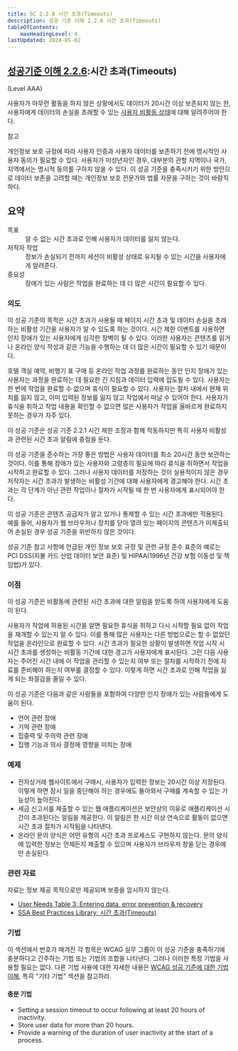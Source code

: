 ```yaml
---
title: SC 2.2.6 시간 초과(Timeouts)
description: 성공 기준 이해 2.2.6 시간 초과(Timeouts)
tableOfContents:
    maxHeadingLevel: 4
lastUpdated: 2024-05-02
---
```



## [성공기준 이해 2.2.6](https://w3.org/TR/WCAG22#timeouts):시간 초과(Timeouts) 

(Level AAA)

<Card title="성공 기준(SC)">

사용자가 아무런 활동을 하지 않은 상황에서도 데이터가 20시간 이상 보존되지 않는 한, 사용자에게 데이터의 손실을 초래할 수 있는 [사용자 비활동 상태](../../../../glossary/user-inactivity)에 대해 알려주어야 한다.

참고

개인정보 보호 규정에 따라 사용자 인증과 사용자 데이터를 보존하기 전에 명시적인 사용자 동의가 필요할 수 있다. 사용자가 미성년자인 경우, 대부분의 관할 지역이나 국가, 지역에서는 명시적 동의를 구하지 않을 수 있다. 이 성공 기준을 충족시키기 위한 방안으로 데이터 보존을 고려할 때는 개인정보 보호 전문가와 법률 자문을 구하는 것이 바람직하다.

</Card>

## 요약

<dl>
<dt>목표</dt>
<dd>알 수 없는 시간 초과로 인해 사용자가 데이터를 잃지 않는다.</dd>
<dt>저작자 작업</dt>
<dd>정보가 손실되기 전까지 세션이 비활성 상태로 유지될 수 있는 시간을 사용자에게 알려준다.</dd>
<dt>중요성</dt>
<dd>장애가 있는 사람은 작업을 완료하는 데 더 많은 시간이 필요할 수 있다.</dd>
</dl>

### 의도

이 성공 기준의 목적은 시간 초과가 사용될 때 페이지 시간 초과 및 데이터 손실을 초래하는 비활성 기간을 사용자가 알 수 있도록 하는 것이다. 시간 제한 이벤트를 사용하면 인지 장애가 있는 사용자에게 심각한 장벽이 될 수 있다. 이러한 사용자는 콘텐츠를 읽거나 온라인 양식 작성과 같은 기능을 수행하는 데 더 많은 시간이 필요할 수 있기 때문이다.

호텔 객실 예약, 비행기 표 구매 등 온라인 작업 과정를 완료하는 동안 인지 장애가 있는 사용자는 과정을 완료하는 데 필요한 긴 지침과 데이터 입력에 압도될 수 있다. 사용자는 한 번에 작업을 완료할 수 없으며 휴식이 필요할 수 있다. 사용자는 절차 내에서 현재 위치를 잃지 않고, 이미 입력된 정보를 잃지 않고 작업에서 떠날 수 있어야 한다. 사용자가 휴식을 취하고 작업 내용을 확인할 수 없으면 많은 사용자가 작업을 올바르게 완료하지 못하는 경우가 자주 있다.

이 성공 기준은 성공 기준 2.2.1 시간 제한 조정과 함께 작동하지만 특히 사용자 비활성과 관련된 시간 초과 알림에 중점을 둔다.

이 성공 기준을 준수하는 가장 좋은 방법은 사용자 데이터를 최소 20시간 동안 보관하는 것이다. 이를 통해 장애가 있는 사용자와 고령층의 필요에 따라 휴식을 취하면서 작업을 시작하고 완료할 수 있다. 그러나 사용자 데이터를 저장하는 것이 실용적이지 않은 경우 저작자는 시간 초과가 발생하는 비활성 기간에 대해 사용자에게 경고해야 한다. 시간 초과는 각 단계가 아닌 관련 작업이나 절차가 시작될 때 한 번 사용자에게 표시되어야 한다.

이 성공 기준은 콘텐츠 공급자가 알고 있거나 통제할 수 있는 시간 초과에만 적용된다. 예를 들어, 사용자가 웹 브라우저나 장치를 닫아 열려 있는 페이지의 콘텐츠가 미제출되어 손실된 경우 성공 기준을 위반하지 않은 것이다.

성공 기준 참고 사항에 언급된 개인 정보 보호 규정 및 관련 규정 준수 표준의 예로는 PCI DSS(지불 카드 산업 데이터 보안 표준) 및 HIPAA(1996년 건강 보험 이동성 및 책임법)가 있다.

### 이점

이 성공 기준은 비활동에 관련된 시간 초과에 대한 알림을 받도록 하여 사용자에게 도움이 된다.

사용자가 작업에 허용된 시간을 알면 필요한 휴식을 취하고 다시 시작할 필요 없이 작업을 재개할 수 있는지 알 수 있다. 이를 통해 많은 사용자는 다른 방법으로는 할 수 없었던 작업을 온라인으로 완료할 수 있다. 시간 초과가 필요한 상황이 발생하면 작업 시작 시 시간 초과를 생성하는 비활동 기간에 대한 경고가 사용자에게 표시된다. 그런 다음 사용자는 주어진 시간 내에 이 작업을 관리할 수 있는지 여부 또는 절차를 시작하기 전에 자료를 준비해야 하는지 여부를 결정할 수 있다. 이렇게 하면 시간 초과로 인해 작업을 잃게 되는 좌절감을 줄일 수 있다.

이 성공 기준은 다음과 같은 사람들을 포함하여 다양한 인지 장애가 있는 사람들에게 도움이 된다.

*   언어 관련 장애
*   기억 관련 장애
*   집중력 및 주의력 관련 장애
*   집행 기능과 의사 결정에 영향을 미치는 장애

### 예제

*   전자상거래 웹사이트에서 구매시, 사용자가 입력한 정보는 20시간 이상 저장된다. 이렇게 하면 잠시 일을 중단해야 하는 경우에도 돌아와서 구매를 계속할 수 있는 가능성이 높아진다.
*   세금 신고서를 제출할 수 있는 웹 애플리케이션은 보안상의 이유로 애플리케이션 시간이 초과된다는 알림을 제공한다. 이 알림은 한 시간 이상 연속으로 활동이 없으면 시간 초과 절차가 시작됨을 나타낸다.
*   온라인 문의 양식은 어떤 유형의 시간 초과 프로세스도 구현하지 않는다. 문의 양식에 입력한 정보는 언제든지 제출할 수 있으며 사용자가 브라우저 창을 닫는 경우에만 손실된다.

### 관련 자료

자료는 정보 제공 목적으로만 제공되며 보증을 암시하지 않는다.

*   [User Needs Table 3: Entering data, error prevention & recovery](https://rawgit.com/w3c/coga/master/gap-analysis/table.html)
*   [SSA Best Practices Library: 시간 초과(Timeouts)](https://www.ssa.gov/accessibility/bpl/bps/forms/timeout/default.htm)

### 기법

이 섹션에서 번호가 매겨진 각 항목은 WCAG 실무 그룹이 이 성공 기준을 충족하기에 충분하다고 간주하는 기법 또는 기법의 조합을 나타낸다. 그러나 이러한 특정 기법을 사용할 필요는 없다. 다른 기법 사용에 대한 자세한 내용은 [WCAG 성공 기준에 대한 기법 이해](../understanding-techniques), 특히 "기타 기법" 섹션을 참고하라.

#### 충분 기법

*   Setting a session timeout to occur following at least 20 hours of inactivity.
*   Store user data for more than 20 hours.
*   Provide a warning of the duration of user inactivity at the start of a process.

